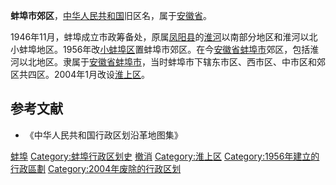 {{Infobox former subdivision
|image_map=
|nation=[[中华人民共和国|中华人民共和国]]
|subdivision=区
|native_name=
|year_start=1956年
|year_end=2004年
|capital=
|common_name=郊区
|conventional_long_name=郊区
|p1=小蚌埠区
|flag_p1=Flag of the People's Republic of China.svg
|s1=淮上区
|flag_s1=Flag of the People's Republic of China.svg
|subdivision_type=
|subdivision_name=
|religion=
|currency=人民币
|today=[[中华人民共和国|中华人民共和国]]
}}
'''蚌埠市郊区'''，[[中华人民共和国|中华人民共和国]]旧区名，属于[[安徽省|安徽省]]。

1946年11月，蚌埠成立市政筹备处，原属[[凤阳县|凤阳县]]的[[淮河|淮河]]以南部分地区和淮河以北小蚌埠地区。1956年改[[小蚌埠区|小蚌埠区]]置蚌埠市郊区。在今[[安徽省|安徽省]][[蚌埠市|蚌埠市]]郊区，包括淮河以北地区。隶属于[[安徽省|安徽省]][[蚌埠市|蚌埠市]]，当时蚌埠市下辖东市区、西市区、中市区和郊区共四区。2004年1月改设[[淮上区|淮上区]]。 

==参考文献==
*《中华人民共和国行政区划沿革地图集》

{{中华人民共和国行政区划小作品}}
{{DEFAULTSORT:J}}
[[Category:安徽已撤消的市辖区|蚌埠]]
[[Category:蚌埠行政区划史|Category:蚌埠行政区划史]]
[[Category:蚌埠区县|撤消]]
[[Category:淮上区|Category:淮上区]]
[[Category:1956年建立的行政區劃|Category:1956年建立的行政區劃]]
[[Category:2004年废除的行政区划|Category:2004年废除的行政区划]]